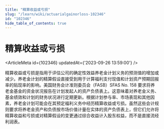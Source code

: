 ```yaml
---
title: "精算收益或亏损"
slug: "/learn/wiki/actuarialgainorloss-102346"
id: "102346"
hide_table_of_contents: true
---
```



# 精算收益或亏损

<ArticleMeta id={102346} updatedAt={'2023-09-26 13:59:00'} />
<div className='border-solid border-b border-t-0 my-4 border-[var(--ifm-color-gray-300)]' />

精算收益或亏损是指用于评估公司的确定性效益养老金计划义务的预测值的增加或减少。养老金计划的精算假设直接受到用于计算福利支付现值和计划资产预期回报率的贴现率的影响。美国财务会计准则委员会（FASB）SFAS No. 158 要求将养老金基金的资金状况报告在计划发起人的资产负债表上。这意味着对养老金义务、基金绩效和计划的财务状况进行定期更新。根据计划参与率、市场表现和其他因素，养老金计划可能会在其预定福利义务中经历精算收益或亏损。虽然这些会计规则要求将养老金资产和负债按市场价值计量在实体的资产负债表上，但它们允许将精算收益和亏损或对精算假设的变更通过综合收益计入股东权益，而不是直接流经利润表。
